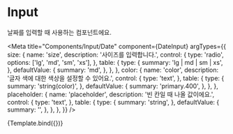 

# Input

날짜를 입력할 때 사용하는 컴포넌트에요.

<Meta
  title="Components/Input/Date"
  component={DateInput}
  argTypes={{
    size: {
      name: 'size',
      description: '사이즈를 입력합니다.',
      control: {
        type: 'radio',
        options: ['lg', 'md', 'sm', 'xs'],
      },
      table: {
        type: {
          summary: 'lg | md | sm | xs',
        },
        defaultValue: {
          summary: 'md',
        },
      },
    },
    color: {
      name: 'color',
      description: '글자 색에 대한 색상을 설정할 수 있어요.',
      control: {
        type: 'text',
      },
      table: {
        type: {
          summary: 'string(color)',
        },
        defaultValue: {
          summary: 'primary.400',
        },
      },
    },
    placeholder: {
      name: 'placeholder',
      description: '빈 칸일 때 나올 값이에요.',
      control: {
        type: 'text',
      },
      table: {
        type: {
          summary: 'string',
        },
        defaultValue: {
          summary: '',
        },
      },
    },
  }}
/>


<Canvas>
  <Story
    name="예시"
    args={{
      placeholder: '값을 입력하세요.',
      color: 'primary.500',
      size: 'md',
    }}
  >
    {Template.bind({})}
  </Story>
</Canvas>

<ArgsTable story="예시" />
